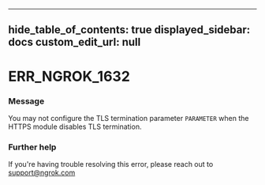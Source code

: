 
---
hide_table_of_contents: true
displayed_sidebar: docs
custom_edit_url: null
---


# ERR_NGROK_1632

### Message
You may not configure the TLS termination parameter `PARAMETER` when the HTTPS module disables TLS termination.

### Further help
If you're having trouble resolving this error, please reach out to [support@ngrok.com](mailto:support@ngrok.com?subject=Help%20with%20ERR_NGROK_1632)


<ErrorDetails error='err_ngrok_1632' />

